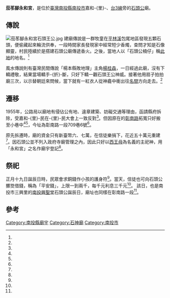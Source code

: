 {{coord|23.897499|120.685566|display=title}}
{{東亞廟宇
| name =茄苳腳永和宮
| img =File:茄苳腳永和宮.jpg
| img_capt =
| image_width = 250px
| location = {{TWN}}[[南投縣|南投縣]][[南投市|南投市]]嘉和-{里}-彰南路一段709巷6號
| god =石頭公
| type =
| struct =
| open_year =
| cere_date =農曆正月十九
|}}
'''茄苳腳永和宮'''，是位於[[臺灣|臺灣]][[南投縣|南投縣]][[南投市|南投市]]嘉和-{里}-、[[台3線|台3線]]旁的[[石頭崇拜|石頭公]]廟。
==傳說==
[[File:茄苳腳永和宮石頭王公.jpg|thumb]]
建廟傳說是一群牧童在[[平林溪|平林溪]]包尾地區發現五顆石頭，便偷藏起來輪流供奉，一段時間家長發現家中經常短少香燭，查問才知是石像顯靈，村民陸續於是撘建石頭公廟傳遞香火。之後，當地人以「石頭公楠仔」稱[[茄苳腳_(南投縣)|此地]]的地名。<ref name="洪德"/>

風水傳說則有臺灣民間傳說「楊本縣敗地理」主角[[楊桂森|楊桂森]]，一日經過此廟，沒有下轎禮敬，結果當場轎手-{折}-斷，只好下轎一觀石頭王公神威。接著他用扇子拍拍廟三次，以示替朝廷來問候，當下就有一紅衣人從神龕中衝出往[[名間|名間]]方向走去。<ref name="洪德"/>

==遷移==
1955年，公路局以廟地有侵佔公有地、違章建築、妨礙交通等理由，函請縣府拆除，受嘉和-{里}-民在-{里}-民大會上一致反對<ref name="1955-08-21"/>。但因原在的[[臺3線|彰南路]]拓寬只好搬至小巷中<ref name="洪德"/><ref name="張慧君"/>，今址為彰南路一段709巷6號<ref name="洪德"/>。

原先拆遷時，廟的資金只有新臺幣六、七萬，在信徒樂捐下，花近五十萬元重建<ref name="張慧君"/>。因石頭公並不列入政府寺廟管理之內，因此只好以[[西王母|西王母]]為名義的主祀神，用「永和宮」之名作廟宇登記<ref name="洪德"/>。

==祭祀==
正月十九日誕辰日時，民眾會求銅錢作小孩的護身符<ref name="洪德"/>。當天，信徒也可向石頭公擲筊借錢，稱為「平安錢」，上限一到兩千，每千元利息三千元<ref name="張慧君"/>。 該日，也是南投市三興里的[[南投興聖堂|南投興聖堂]]石頭公誕辰日，廟址也同樣在彰南路一段<ref name="趙鎮藩"/>。

== 參考 ==
{{commonscat|Nantou City Yonghe Temple}}
{{Reflist|35em|refs =
<ref name="洪德">{{Cite news|url=http://nt.news.tnn.tw/news.html?c=2&id=24994|title=南投石頭公廟 永和宮|author=洪德|language=zh-tw|newspaper=台灣地方新聞網|date=2011-01-28|accessdate=2021-03-05}}</ref>

<ref name="趙鎮藩">{{Cite news|url=|title=中部廟宇主神變遷系列報導 樂迷供奉 石頭公 關公 不管大家樂|author=趙鎮藩|language=zh-tw|newspaper=聯合報|date=1987-11-11|accessdate=}}</ref>

<ref name="張慧君">{{Cite news|url=|title=石頭王公廟 石頭神披衣顯威 傳說貓羅溪出土 奉正月十九誕辰祭典 信徒同歡|author=張慧君|language=zh-tw|newspaper=中國時報|date=1990-02-05|accessdate=}}</ref>


<ref name="1955-08-21">{{Cite news|url=|title=「石頭公搬家」違章建築必須拆除 一眾善信堅表反對|author=|language=zh-tw|newspaper=臺灣民聲日報|date=1955-08-21|accessdate=}}</ref>
}}

{{Portal bar|南投|宗教}}

[[Category:南投縣廟宇|Category:南投縣廟宇]]
[[Category:石神廟|Category:石神廟]]
[[Category:南投市|Category:南投市]]